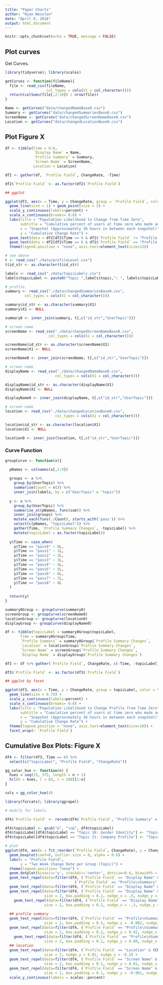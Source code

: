 ```yaml
---
title: "Paper Charts"
author: "Ryan Wesslen"
date: "April 6, 2018"
output: html_document
---
```


```r
knitr::opts_chunk$set(echo = TRUE, message = FALSE)
```

## Plot curves

Get Curves.

```r
library(tidyverse); library(scales)

getCurves <- function(fileName){
  file <- read_csv(fileName, 
                   col_types = cols(X1 = col_character()))
  return(colSums(file[,2:10]) / nrow(file))
}

Name <- getCurves("data/changedNameBase0.csv")
Summary <- getCurves("data/changedSummariesBase0.csv")
ScreenName <- getCurves("data/changedScreenNameBase0.csv")
Location <- getCurves("data/changedLocationBase0.csv")
```

## Plot Figure X

```r
df <- tibble(Time = 0:8,
             `Display Name` = Name,
             `Profile Summary` = Summary,
             `Screen Name` = ScreenName,
             Location = Location)

df2 <- gather(df, `Profile Field`, ChangeRate, -Time)

df2$`Profile Field` <- as.factor(df2$`Profile Field`)

## ggplot

ggplot(df2, aes(x = Time, y = ChangeRate, group = `Profile Field`, color = `Profile Field`)) +
  geom_line(size = 1) + geom_point(size = 2) +
  scale_y_continuous(labels=percent) +
  scale_x_continuous(breaks= 0:8) +
  labs(title = "Population Likelihood to Change from Time Zero",
       subtitle = "Cumulative percent of users at time zero who made any change to each field.",
       x = "Snapshot (Approximately 36 hours in between each snapshot)",
       y = "Cumulative Change Rate") +
  geom_text(data = df2[df2$Time == 6 & df2$`Profile Field` != "Profile Summary", ], aes(label = `Profile Field`), hjust = -0.1, vjust = 1.4, size = 4, fontface = "bold") +
  geom_text(data = df2[df2$Time == 6 & df2$`Profile Field` == "Profile Summary", ], aes(label = `Profile Field`), hjust = 1, vjust = -.5, size = 4, fontface = "bold") +
  theme(legend.position = "none", axis.text=element_text(size=12))
```



```r
# see above
t <- read_csv("./data/profileLevel.csv")
t$id_str <- as.character(t$id_str)

labels <- read_csv("./data/topicLabels.csv")
labels$topicLabel <- paste0("Topic ",labels$topic,": ", labels$topicLabel)

# profile
summary <- read_csv("./data/changedSummariesBase0.csv", 
         col_types = cols(X1 = col_character()))

summary$id_str <- as.character(summary$X1)
summary$X1 <- NULL

summary0 <- inner_join(summary, t[,c("id_str","UserTopic")])

# screen name
screenName <- read_csv("./data/changedScreenNameBase0.csv", 
                    col_types = cols(X1 = col_character()))

screenName$id_str <- as.character(screenName$X1)
screenName$X1 <- NULL

screenName0 <- inner_join(screenName, t[,c("id_str","UserTopic")])

# screen name
displayName <- read_csv("./data/changedNameBase0.csv", 
                       col_types = cols(X1 = col_character()))

displayName$id_str <- as.character(displayName$X1)
displayName$X1 <- NULL

displayName0 <- inner_join(displayName, t[,c("id_str","UserTopic")])

# screen name
location <- read_csv("./data/changedLocationBase0.csv", 
                       col_types = cols(X1 = col_character()))

location$id_str <- as.character(location$X1)
location$X1 <- NULL

location0 <- inner_join(location, t[,c("id_str","UserTopic")])
```


### Curve Function

```r
groupCurve <- function(x){

  pNames <- colnames(x[,1:9])
  
  groups <- x %>%
    group_by(UserTopic) %>%
    summarise(Count = n()) %>%
    inner_join(labels, by = c("UserTopic" = "topic")) 
  
  y <- x %>% 
    group_by(UserTopic) %>% 
    summarise_at(pNames, funs(sum)) %>%
    inner_join(groups) %>%
    mutate_each(funs(./Count), starts_with('pass')) %>%
    select(c(pNames, "topicLabel")) %>%
    gather(Time, `Profile Summary Changes`, -topicLabel) %>%
    mutate(topicLabel = as.factor(topicLabel))
  
  y$Time <- case_when(
    y$Time == "pass0" ~ 0L,
    y$Time == "pass1" ~ 1L,
    y$Time == "pass2" ~ 2L,
    y$Time == "pass3" ~ 3L,
    y$Time == "pass4" ~ 4L,
    y$Time == "pass5" ~ 5L,
    y$Time == "pass6" ~ 6L,
    y$Time == "pass7" ~ 7L,
    y$Time == "pass8" ~ 8L
  )
  
  return(y)
}

```


```r
summary0Group <- groupCurve(summary0)
screenGroup <- groupCurve(screenName0)
locationGroup <- groupCurve(location0)
displayGroup <- groupCurve(displayName0)

df <- tibble(topicLabel = summary0Group$topicLabel,
       Time = summary0Group$Time,
       `Profile Summary` = summary0Group$`Profile Summary Changes`,
       `Location` = locationGroup$`Profile Summary Changes`,
       `Screen Name` = screenGroup$`Profile Summary Changes`,
       `Display Name` = displayGroup$`Profile Summary Changes`)

df3 <- df %>% gather(`Profile Field`, ChangeRate, c(-Time, -topicLabel))

df3$`Profile Field` <- as.factor(df3$`Profile Field`)

## ggplot by facet

ggplot(df3, aes(x = Time, y = ChangeRate, group = topicLabel, color = topicLabel)) +
  geom_line(size = 0.75) + 
  scale_y_continuous(labels=percent) +
  scale_x_continuous(breaks= 0:8) +
  labs(title = "Population Likelihood to Change Profile from Time Zero",
       subtitle = "Cumulative percent of users at time zero who made any change to each field.",
       x = "Snapshot (Approximately 36 hours in between each snapshot)",
       y = "Cumulative Change Rate") +
  theme(legend.position = "none", axis.text=element_text(size=10)) +
  facet_wrap(~ `Profile Field`)
```
## Cumulative Box Plots: Figure X

```r
df4 <- filter(df3, Time == 8) %>%
  select(c("topicLabel", "Profile Field", "ChangeRate"))

gg_color_hue <- function(n) {
  hues = seq(15, 375, length = n + 1)
  hcl(h = hues, l = 65, c = 100)[1:n]
}

cols = gg_color_hue(4)

library(forcats); library(ggrepel)

# modify for labels

df4$`Profile Field` <- recode(df4$`Profile Field`, "Profile Summary" = "Profile\nSummary")

df4$topicLabel <- gsub("&", "\n&", df4$topicLabel)
df4$topicLabel[df4$topicLabel == "Topic 16: Gender Identity"] <- "Topic 16: Gender\nIdentity" 
df4$topicLabel[df4$topicLabel == "Topic 21: Company Profile"] <- "Topic 21: Company\nProfile" 

# plot
ggplot(df4, aes(x = fct_reorder(`Profile Field`, ChangeRate), y = ChangeRate, fill = `Profile Field`)) +
  geom_boxplot(coef=0, outlier.size = 0, alpha = 0.6) +
  labs(x = "Profile Field",
       y = "Two Week Change Rate per Group (Topic)") +
  theme(legend.position= "none") +
  geom_dotplot(binaxis='y', stackdir='center', dotsize=0.6, binwidth = 0.005) +
  geom_text_repel(data=filter(df4, (`Profile Field` == "Display Name" & (ChangeRate > 0.225 )) | 
                                (`Profile Field` == "Profile\nSummary" & (ChangeRate > 0.26 ))), aes(label=topicLabel), size = 2, box.padding = 0.6) +
  geom_text_repel(data=filter(df4, (`Profile Field` == "Display Name" & (topicLabel == "Topic 1: Pop Music"))), aes(label=topicLabel), size = 2, box.padding = 0.4, nudge_x = -0.3) +
  geom_text_repel(data=filter(df4, (`Profile Field` == "Display Name" & (ChangeRate < 0.05) & topicLabel != "Topic 38: Media")),  aes(label=topicLabel), 
                  size = 2, box.padding = 0.2, nudge_x = .5, nudge_y = -0.01) +
    geom_text_repel(data=filter(df4, (`Profile Field` == "Display Name" & topicLabel == "Topic 38: Media")),  aes(label=topicLabel), 
                  size = 2, box.padding = 0.2, nudge_x = -.3, nudge_y = -0.02) +
  
  ## profile summary
  geom_text_repel(data=filter(df4, (`Profile Field` == "Profile\nSummary" & (ChangeRate < 0.1)  & topicLabel == "Topic 38: Media")), aes(label=topicLabel), 
                  size = 2, box.padding = 0.5, nudge_y = -0.002, nudge_x = 0.2) +
  geom_text_repel(data=filter(df4, (`Profile Field` == "Profile\nSummary" & topicLabel == "Topic 39: Landmarks \n& Tourism")), aes(label=topicLabel), 
                  size = 2, box.padding = 0.2, nudge_y = 0.02, nudge_x = 0.05) +
    geom_text_repel(data=filter(df4, (`Profile Field` == "Profile\nSummary" & topicLabel == "Topic 21: Company\nProfile")), aes(label=topicLabel), 
                  size = 2, box.padding = 0.2, nudge_y = 0.00, nudge_x = -0.05) +
  ## location
  geom_text_repel(data=filter(df4, (`Profile Field` == "Location" & (ChangeRate > 0.1))), aes(label=topicLabel), 
                  size = 2, nudge_y = 0.02, nudge_x = -0.5) +
  geom_text_repel(data=filter(df4, (`Profile Field` == "Screen Name" & topicLabel == "Topic 42: Voice \n& Names")), aes(label=topicLabel), 
                  size = 2, box.padding = 0.1, nudge_y = 0.01, nudge_x = 0.25) +
  geom_text_repel(data=filter(df4, (`Profile Field` == "Screen Name" & topicLabel == "Topic 35: K-Pop")), aes(label=topicLabel), 
                  size = 2, box.padding = 0.1, nudge_y = -0.001, nudge_x = -.3) +
  scale_y_continuous(labels = scales::percent)
```

